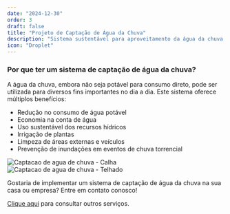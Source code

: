 ```yaml
---
date: "2024-12-30"
order: 3
draft: false
title: "Projeto de Captação de Água da Chuva"
description: "Sistema sustentável para aproveitamento da água da chuva em diversos usos não potáveis"
icon: "Droplet"
---
```


### Por que ter um sistema de captação de água da chuva?

A água da chuva, embora não seja potável para consumo direto, pode ser utilizada para diversos fins importantes no dia a dia. Este sistema oferece múltiplos benefícios:

- Redução no consumo de água potável
- Economia na conta de água
- Uso sustentável dos recursos hídricos
- Irrigação de plantas
- Limpeza de áreas externas e veículos
- Prevenção de inundações em eventos de chuva torrencial

<div class="flex flex-col md:flex-row gap-4">
  <img src="/images/services/captacao-chuva-calha.jpg" alt="Captacao de agua de chuva - Calha" class="w-full md:w-1/2 h-auto" />
  <img src="/images/services/captacao-chuva-telhado.jpg" alt="Captacao de agua de chuva - Telhado" class="w-full md:w-1/2 h-auto" />
</div>

Gostaria de implementar um sistema de captação de água da chuva na sua casa ou empresa? Entre em contato conosco!

[Clique aqui](/servicos) para consultar outros serviços.
